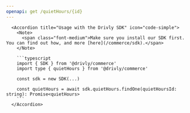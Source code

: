 ```yaml
---
openapi: get /quietHours/{id}
---
```


      <Accordion title="Usage with the Drivly SDK" icon="code-simple">
        <Note>
          <span class="font-medium">Make sure you install our SDK first. You can find out how, and more [here](/commerce/sdk).</span>
        </Note>

        ```typescript
        import { SDK } from '@drivly/commerce'
        import type { quietHours } from '@drivly/commerce'

        const sdk = new SDK(...)

        const quietHours = await sdk.quietHours.findOne(quietHoursId: string): Promise<quietHours>
        ```
      </Accordion>
